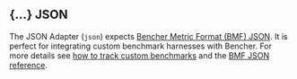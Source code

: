 
## \{...\} JSON

The JSON Adapter (`json`) expects [Bencher Metric Format (BMF) JSON][bmf].
It is perfect for integrating custom benchmark harnesses with Bencher.
For more details see [how to track custom benchmarks][custom benchmarks]
and the [BMF JSON reference][bmf].

[bmf]: /docs/reference/bencher-metric-format/
[bencher run]: /docs/explanation/bencher-run/#benchmark-command
[custom benchmarks]: /docs/how-to/custom-benchmarks/